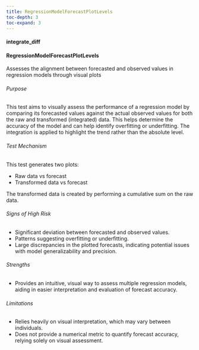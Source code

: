 ```yaml
---
title: RegressionModelForecastPlotLevels
toc-depth: 3
toc-expand: 3
---
```







#### integrate_diff

 
#### RegressionModelForecastPlotLevels

Assesses the alignment between forecasted and observed values in regression models through visual plots

###### Purpose

This test aims to visually assess the performance of a regression model by comparing its forecasted values against
the actual observed values for both the raw and transformed (integrated) data. This helps determine the accuracy
of the model and can help identify overfitting or underfitting. The integration is applied to highlight the trend
rather than the absolute level.

###### Test Mechanism

This test generates two plots:

- Raw data vs forecast
- Transformed data vs forecast

The transformed data is created by performing a cumulative sum on the raw data.

###### Signs of High Risk

- Significant deviation between forecasted and observed values.
- Patterns suggesting overfitting or underfitting.
- Large discrepancies in the plotted forecasts, indicating potential issues with model generalizability and
precision.

###### Strengths

- Provides an intuitive, visual way to assess multiple regression models, aiding in easier interpretation and
evaluation of forecast accuracy.

###### Limitations

- Relies heavily on visual interpretation, which may vary between individuals.
- Does not provide a numerical metric to quantify forecast accuracy, relying solely on visual assessment.




 